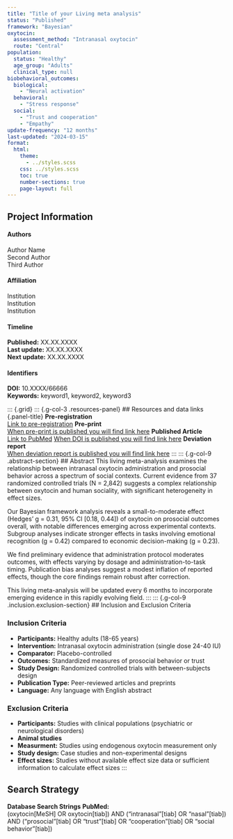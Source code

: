 ```yaml
---
title: "Title of your Living meta analysis" 
status: "Published"
framework: "Bayesian"
oxytocin:
  assessment_method: "Intranasal oxytocin"
  route: "Central"
population:
  status: "Healthy"
  age_group: "Adults"
  clinical_type: null
biobehavioral_outcomes:
  biological:
    - "Neural activation"
  behavioral:
    - "Stress response"
  social:
    - "Trust and cooperation"
    - "Empathy"
update-frequency: "12 months"
last-updated: "2024-03-15"
format:
  html:
    theme: 
      - ../styles.scss
    css: ../styles.scss
    toc: true
    number-sections: true
    page-layout: full
---
```

::: {.callout-note .meta-info-container}
## Project Information
::: {.meta-grid}
::: {.meta-column}
#### Authors
Author Name  
Second Author  
Third Author
:::
::: {.meta-column}
#### Affiliation
Institution  
Institution  
Institution
:::
::: {.meta-column}
#### Timeline
**Published:** XX.XX.XXXX  
**Last update:** XX.XX.XXXX  
**Next update:** XX.XX.XXXX
:::
::: {.meta-column}
#### Identifiers
**DOI:** 10.XXXX/66666  
**Keywords:** keyword1, keyword2, keyword3
:::
:::
:::
::: {.grid}
::: {.g-col-3 .resources-panel}
## Resources and data links {.panel-title}
**Pre-registration**  
[Link to pre-registration](https://www.cos.io/initiatives/prereg)
**Pre-print**  
[When pre-print is published you will find link here]({{< meta dois.preprint >}})
**Published Article**  
[Link to PubMed](https://www.ncbi.nlm.nih.gov/)
[When DOI is published you will find link here]({{< meta dois.publication >}})
**Deviation report**  
[When deviation report is published you will find link here](#) 
:::
::: {.g-col-9 .abstract-section}
## Abstract
This living meta-analysis examines the relationship between intranasal oxytocin administration and prosocial behavior across a spectrum of social contexts. Current evidence from 37 randomized controlled trials (N = 2,842) suggests a complex relationship between oxytocin and human sociality, with significant heterogeneity in effect sizes.

Our Bayesian framework analysis reveals a small-to-moderate effect (Hedges' g = 0.31, 95% CI [0.18, 0.44]) of oxytocin on prosocial outcomes overall, with notable differences emerging across experimental contexts. Subgroup analyses indicate stronger effects in tasks involving emotional recognition (g = 0.42) compared to economic decision-making (g = 0.23).

We find preliminary evidence that administration protocol moderates outcomes, with effects varying by dosage and administration-to-task timing. Publication bias analyses suggest a modest inflation of reported effects, though the core findings remain robust after correction.

This living meta-analysis will be updated every 6 months to incorporate emerging evidence in this rapidly evolving field.
:::
::: {.g-col-9 .inclusion.exclusion-section}
## Inclusion and Exclusion Criteria

### Inclusion Criteria
- **Participants:** Healthy adults (18-65 years)
- **Intervention:** Intranasal oxytocin administration (single dose 24-40 IU)
- **Comparator:** Placebo-controlled 
- **Outcomes:** Standardized measures of prosocial behavior or trust
- **Study Design:** Randomized controlled trials with between-subjects design
- **Publication Type:** Peer-reviewed articles and preprints
- **Language:** Any language with English abstract

### Exclusion Criteria
- **Participants:** Studies with clinical populations (psychiatric or neurological disorders)
- **Animal studies**
- **Measurment:** Studies using endogenous oxytocin measurement only
- **Study design:** Case studies and non-experimental designs
- **Effect sizes:** Studies without available effect size data or sufficient information to calculate effect sizes
:::

::: {.g-col-3 .search-string-box}
## Search Strategy {.panel-title}
**Database Search Strings**
**PubMed:**  
(oxytocin[MeSH] OR oxytocin[tiab]) AND ("intranasal"[tiab] OR "nasal"[tiab]) AND ("prosocial"[tiab] OR "trust"[tiab] OR "cooperation"[tiab] OR "social behavior"[tiab])
:::